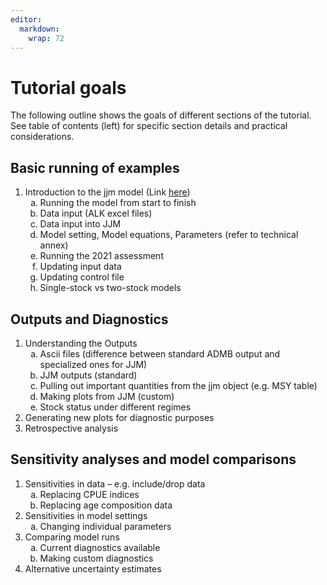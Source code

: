 ```yaml
---
editor: 
  markdown: 
    wrap: 72
---
```


# Tutorial goals

The following outline shows the goals of different sections of the
tutorial. See table of contents (left) for specific section details and
practical considerations.

## Basic running of examples

1.  Introduction to the jjm model (Link
    [here](https://github.com/SPRFMO/jjm))
    a.  Running the model from start to finish
    b.  Data input (ALK excel files)
    c.  Data input into JJM
    d.  Model setting, Model equations, Parameters (refer to technical
        annex)
    e.  Running the 2021 assessment
    f.  Updating input data
    g.  Updating control file
    h.  Single-stock vs two-stock models

## Outputs and Diagnostics

1.  Understanding the Outputs
    a.  Ascii files (difference between standard ADMB output and
        specialized ones for JJM)
    b.  JJM outputs (standard)
    c.  Pulling out important quantities from the jjm object (e.g. MSY
        table)
    d.  Making plots from JJM (custom)
    e.  Stock status under different regimes
2.  Generating new plots for diagnostic purposes
3.  Retrospective analysis

## Sensitivity analyses and model comparisons

1.  Sensitivities in data -- e.g. include/drop data
    a.  Replacing CPUE indices
    b.  Replacing age composition data
2.  Sensitivities in model settings
    a.  Changing individual parameters
3.  Comparing model runs
    a.  Current diagnostics available
    b.  Making custom diagnostics
4.  Alternative uncertainty estimates
